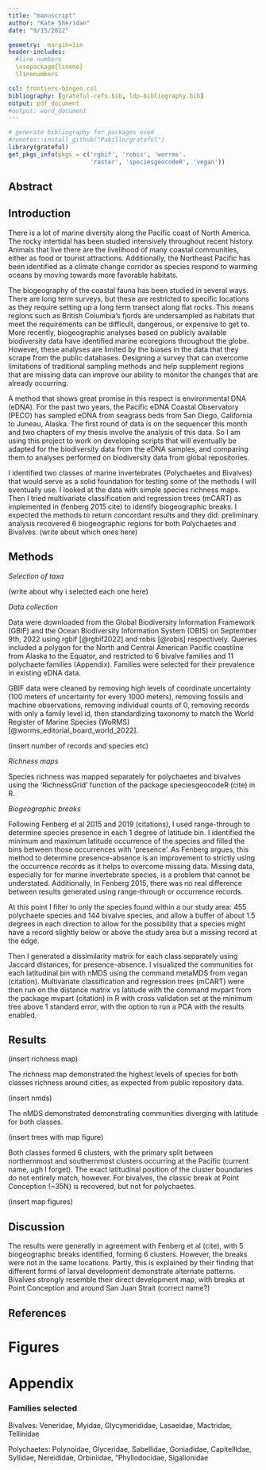 ```yaml
---
title: "manuscript"
author: "Kate Sheridan"
date: "9/15/2022"

geometry:  margin=1in
header-includes:
  #line numbers
  \usepackage{lineno}
  \linenumbers

csl: frontiers-biogeo.csl
bibliography: [grateful-refs.bib, ldp-bibliography.bib]
output: pdf_document
#output: word_document
---
```


```r
# generate bibliography for packages used
#remotes::install_github("Pakillo/grateful")
library(grateful)
get_pkgs_info(pkgs = c('rgbif', 'robis', 'worrms'.
                       'raster', 'speciesgeocodeR', 'vegan'))
```

## Abstract

## Introduction

There is a lot of marine diversity along the Pacific coast of North America. The rocky intertidal has been studied intensively throughout recent history. Animals that live there are the livelihood of many coastal communities, either as food or tourist attractions. Additionally, the Northeast Pacific has been identified as a climate change corridor as species respond to warming oceans by moving towards more favorable habitats.

The biogeography of the coastal fauna has been studied in several ways. There are long term surveys, but these are restricted to specific locations as they require setting up a long term transect along flat rocks. This means regions such as British Columbia's fjords are undersampled as habitats that meet the requirements can be difficult, dangerous, or expensive to get to. More recently, biogeographic analyses based on publicly available biodiversity data have identified marine ecoregions throughout the globe. However, these analyses are limited by the biases in the data that they scrape from the public databases. Designing a survey that can overcome limitations of traditional sampling methods and help supplement regions that are missing data can improve our ability to monitor the changes that are already occurring.

A method that shows great promise in this respect is environmental DNA (eDNA). For the past two years, the Pacific eDNA Coastal Observatory (PECO) has sampled eDNA from seagrass beds from San Diego, California to Juneau, Alaska. The first round of data is on the sequencer this month and two chapters of my thesis involve the analysis of this data. So I am using this project to work on developing scripts that will eventually be adapted for the biodiversity data from the eDNA samples, and comparing them to analyses performed on biodiversity data from global repositories.

I identified two classes of marine invertebrates (Polychaetes and Bivalves) that would serve as a solid foundation for testing some of the methods I will eventually use. I looked at the data with simple species richness maps. Then I tried multivariate classification and regression trees (mCART) as implemented in (fenberg 2015 cite) to identify biogeographic breaks. I expected the methods to return concordant results and they did: preliminary analysis recovered 6 biogeographic regions for both Polychaetes and Bivalves. (write about which ones here)

## Methods

*Selection of taxa*

(write about why i selected each one here)

*Data collection*

Data were downloaded from the Global Biodiversity Information Framework (GBIF) and the Ocean Biodiversity Information System (OBIS) on September 9th, 2022 using rgbif [@rgbif2022] and robis [@robis] respectively. Queries included a polygon for the North and Central American Pacific coastline from Alaska to the Equator, and restricted to 6 bivalve families and 11 polychaete families (Appendix). Families were selected for their prevalence in existing eDNA data.

GBIF data were cleaned by removing high levels of coordinate uncertainty (100 meters of uncertainty for every 1000 meters), removing fossils and machine observations, removing individual counts of 0, removing records with only a family level id, then standardizing taxonomy to match the World Register of Marine Species (WoRMS) [@worms_editorial_board_world_2022].

(insert number of records and species etc)

*Richness maps*

Species richness was mapped separately for polychaetes and bivalves using the 'RichnessGrid' function of the package speciesgeocodeR (cite) in R.

*Biogeographic breaks*

Following Fenberg et al 2015 and 2019 (citations), I used range-through to determine species presence in each 1 degree of latitude bin. I identified the minimum and maximum latitude occurrence of the species and filled the bins between those occurrences with 'presence'. As Fenberg argues, this method to determine presence-absence is an improvement to strictly using the occurrence records as it helps to overcome missing data. Missing data, especially for for marine invertebrate species, is a problem that cannot be understated. Additionally, In Fenberg 2015, there was no real difference between results generated using range-through or occurrence records.

At this point I filter to only the species found within a our study area: 455 polychaete species and 144 bivalve species, and allow a buffer of about 1.5 degrees in each direction to allow for the possibility that a species might have a record slightly below or above the study area but a missing record at the edge.

Then I generated a dissimilarity matrix for each class separately using Jaccard distances, for presence-absence. I visualized the communities for each latitudinal bin with nMDS using the command metaMDS from vegan (citation). Multivariate classification and regression trees (mCART) were then run on the distance matrix vs latitude with the command mvpart from the package mvpart (citation) in R with cross validation set at the minimum tree above 1 standard error, with the option to run a PCA with the results enabled.

## Results

(insert richness map)

The richness map demonstrated the highest levels of species for both classes richness around cities, as expected from public repository data.

(insert nmds)

The nMDS demonstrated demonstrating communities diverging with latitude for both classes.

(insert trees with map figure)

Both classes formed 6 clusters, with the primary split between northernmost and southernmost clusters occurring at the Pacific (current name, ugh I forget). The exact latitudinal position of the cluster boundaries do not entirely match, however. For bivalves, the classic break at Point Conception (\~35N) is recovered, but not for polychaetes.

(insert map figures)

## Discussion

The results were generally in agreement with Fenberg et al (cite), with 5 biogeographic breaks identified, forming 6 clusters. However, the breaks were not in the same locations. Partly, this is explained by their finding that different forms of larval development demonstrate alternate patterns. Bivalves strongly resemble their direct development map, with breaks at Point Conception and around San Juan Strait (correct name?)

## References

::: {#refs}
:::

# Figures

# Appendix

### Families selected

Bivalves: Veneridae, Myidae, Glycymerididae, Lasaeidae, Mactridae, Tellinidae

Polychaetes: Polynoidae, Glyceridae, Sabellidae, Goniadidae, Capitellidae, Syllidae, Nereididae, Orbiniidae, "Phyllodocidae, Sigalionidae
